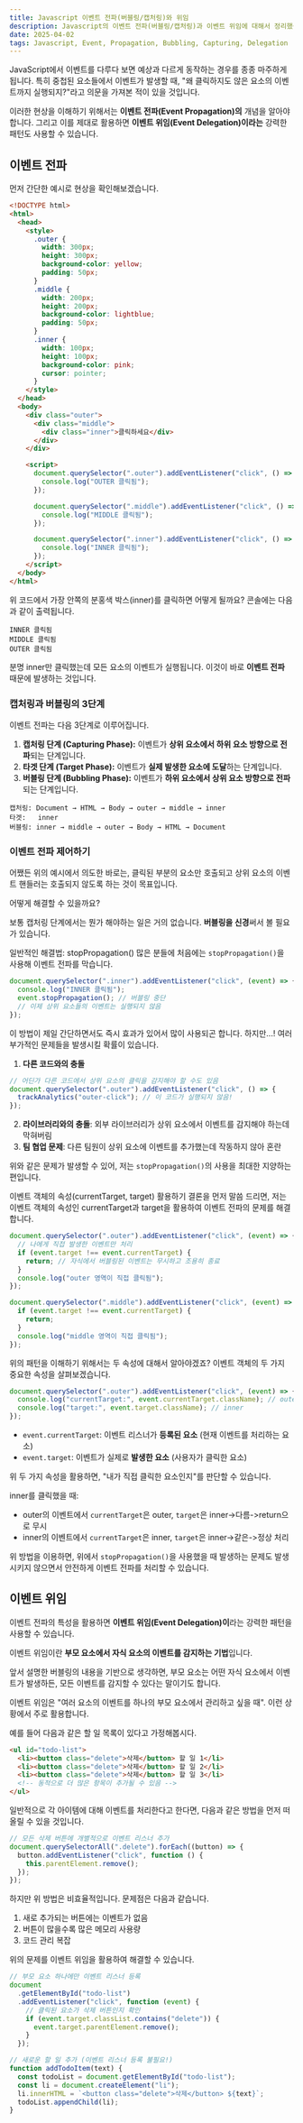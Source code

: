 ```yaml
---
title: Javascript 이벤트 전파(버블링/캡처링)와 위임
description: Javascript의 이벤트 전파(버블링/캡처링)과 이벤트 위임에 대해서 정리했습니다.
date: 2025-04-02
tags: Javascript, Event, Propagation, Bubbling, Capturing, Delegation
---
```


JavaScript에서 이벤트를 다루다 보면 예상과 다르게 동작하는 경우를 종종 마주하게 됩니다.
특히 중첩된 요소들에서 이벤트가 발생할 때, "왜 클릭하지도 않은 요소의 이벤트까지 실행되지?"라고 의문을 가져본 적이 있을 것입니다.

이러한 현상을 이해하기 위해서는 **이벤트 전파(Event Propagation)의** 개념을 알아야 합니다. 그리고 이를 제대로 활용하면 **이벤트 위임(Event Delegation)이라는** 강력한 패턴도 사용할 수 있습니다.

## 이벤트 전파

먼저 간단한 예시로 현상을 확인해보겠습니다.

```html
<!DOCTYPE html>
<html>
  <head>
    <style>
      .outer {
        width: 300px;
        height: 300px;
        background-color: yellow;
        padding: 50px;
      }
      .middle {
        width: 200px;
        height: 200px;
        background-color: lightblue;
        padding: 50px;
      }
      .inner {
        width: 100px;
        height: 100px;
        background-color: pink;
        cursor: pointer;
      }
    </style>
  </head>
  <body>
    <div class="outer">
      <div class="middle">
        <div class="inner">클릭하세요</div>
      </div>
    </div>

    <script>
      document.querySelector(".outer").addEventListener("click", () => {
        console.log("OUTER 클릭됨");
      });

      document.querySelector(".middle").addEventListener("click", () => {
        console.log("MIDDLE 클릭됨");
      });

      document.querySelector(".inner").addEventListener("click", () => {
        console.log("INNER 클릭됨");
      });
    </script>
  </body>
</html>
```

위 코드에서 가장 안쪽의 분홍색 박스(inner)를 클릭하면 어떻게 될까요?
콘솔에는 다음과 같이 출력됩니다.

```
INNER 클릭됨
MIDDLE 클릭됨
OUTER 클릭됨
```

분명 inner만 클릭했는데 모든 요소의 이벤트가 실행됩니다. 이것이 바로 **이벤트 전파** 때문에 발생하는 것입니다.

### 캡처링과 버블링의 3단계

이벤트 전파는 다음 3단계로 이루어집니다.

1. **캡처링 단계 (Capturing Phase):** 이벤트가 **상위 요소에서 하위 요소 방향으로 전파**되는 단계입니다.
2. **타겟 단계 (Target Phase):** 이벤트가 **실제 발생한 요소에 도달**하는 단계입니다.
3. **버블링 단계 (Bubbling Phase):** 이벤트가 **하위 요소에서 상위 요소 방향으로 전파**되는 단계입니다.

```
캡처링: Document → HTML → Body → outer → middle → inner
타겟:   inner
버블링: inner → middle → outer → Body → HTML → Document
```

### 이벤트 전파 제어하기

어쨌든 위의 예시에서 의도한 바로는, 클릭된 부분의 요소만 호출되고 상위 요소의 이벤트 핸들러는 호출되지 않도록 하는 것이 목표입니다.

어떻게 해결할 수 있을까요?

보통 캡처링 단계에서는 뭔가 해야하는 일은 거의 없습니다. **버블링을 신경**써서 볼 필요가 있습니다.

<Callout type="info">일반적인 해결법: stopPropagation()</Callout>
많은 분들에 처음에는 `stopPropagation()`을 사용해 이벤트 전파를 막습니다.

```js
document.querySelector(".inner").addEventListener("click", (event) => {
  console.log("INNER 클릭됨");
  event.stopPropagation(); // 버블링 중단
  // 이제 상위 요소들의 이벤트는 실행되지 않음
});
```

이 방법이 제일 간단하면서도 즉시 효과가 있어서 많이 사용되곤 합니다. 하지만...! 여러 부가적인 문제들을 발생시킬 확률이 있습니다.

1. **다른 코드와의 충돌**

```js
// 어딘가 다른 코드에서 상위 요소의 클릭을 감지해야 할 수도 있음
document.querySelector(".outer").addEventListener("click", () => {
  trackAnalytics("outer-click"); // 이 코드가 실행되지 않음!
});
```

2. **라이브러리와의 충돌**: 외부 라이브러리가 상위 요소에서 이벤트를 감지해야 하는데 막혀버림
3. **팀 협업 문제**: 다른 팀원이 상위 요소에 이벤트를 추가했는데 작동하지 않아 혼란

위와 같은 문제가 발생할 수 있어, 저는 `stopPropagation()`의 사용을 최대한 지양하는 편입니다.

<Callout type="info">
  이벤트 객체의 속성(currentTarget, target) 활용하기
</Callout>
결론을 먼저 말씀 드리면, 저는 이벤트 객체의 속성인 currentTarget과 target을 활용하여
이벤트 전파의 문제를 해결합니다.

```js
document.querySelector(".outer").addEventListener("click", (event) => {
  // 나에게 직접 발생한 이벤트만 처리
  if (event.target !== event.currentTarget) {
    return; // 자식에서 버블링된 이벤트는 무시하고 조용히 종료
  }
  console.log("outer 영역이 직접 클릭됨");
});

document.querySelector(".middle").addEventListener("click", (event) => {
  if (event.target !== event.currentTarget) {
    return;
  }
  console.log("middle 영역이 직접 클릭됨");
});
```

위의 패턴을 이해하기 위해서는 두 속성에 대해서 알아야겠죠?
이벤트 객체의 두 가지 중요한 속성을 살펴보겠습니다.

```js
document.querySelector(".outer").addEventListener("click", (event) => {
  console.log("currentTarget:", event.currentTarget.className); // outer
  console.log("target:", event.target.className); // inner
});
```

- `event.currentTarget`: 이벤트 리스너가 **등록된 요소** (현재 이벤트를 처리하는 요소)
- `event.target`: 이벤트가 실제로 **발생한 요소** (사용자가 클릭한 요소)

위 두 가지 속성을 활용하면, "내가 직접 클릭한 요소인지"를 판단할 수 있습니다.

inner를 클릭했을 때:

- outer의 이벤트에서 `currentTarget`은 outer, `target`은 inner->다름->return으로 무시
- inner의 이벤트에서 `currentTarget`은 inner, `target`은 inner->같은->정상 처리

위 방법을 이용하면, 위에서 `stopPropagation()`을 사용했을 때 발생하는 문제도 발생시키지 않으면서 안전하게 이벤트 전파를 처리할 수 있습니다.

## 이벤트 위임

이벤트 전파의 특성을 활용하면 **이벤트 위임(Event Delegation)이**라는 강력한 패턴을 사용할 수 있습니다.

이벤트 위임이란 **부모 요소에서 자식 요소의 이벤트를 감지하는 기법**입니다.

앞서 설명한 버블링의 내용을 기반으로 생각하면, 부모 요소는 어떤 자식 요소에서 이벤트가 발생하든, 모든 이벤트를 감지할 수 있다는 말이기도 합니다.

이벤트 위임은 "여러 요소의 이벤트를 하나의 부모 요소에서 관리하고 싶을 때". 이런 상황에서 주로 활용합니다.

예를 들어 다음과 같은 할 일 목록이 있다고 가정해봅시다.

```html
<ul id="todo-list">
  <li><button class="delete">삭제</button> 할 일 1</li>
  <li><button class="delete">삭제</button> 할 일 2</li>
  <li><button class="delete">삭제</button> 할 일 3</li>
  <!-- 동적으로 더 많은 항목이 추가될 수 있음 -->
</ul>
```

일반적으로 각 아이템에 대해 이벤트를 처리한다고 한다면, 다음과 같은 방법을 먼저 떠올릴 수 있을 것입니다.

```js
// 모든 삭제 버튼에 개별적으로 이벤트 리스너 추가
document.querySelectorAll(".delete").forEach((button) => {
  button.addEventListener("click", function () {
    this.parentElement.remove();
  });
});
```

하지만 위 방법은 비효율적입니다. 문제점은 다음과 같습니다.

1. 새로 추가되는 버튼에는 이벤트가 없음
2. 버튼이 많을수록 많은 메모리 사용량
3. 코드 관리 복잡

위의 문제를 이벤트 위임을 활용하여 해결할 수 있습니다.

```js
// 부모 요소 하나에만 이벤트 리스너 등록
document
  .getElementById("todo-list")
  .addEventListener("click", function (event) {
    // 클릭된 요소가 삭제 버튼인지 확인
    if (event.target.classList.contains("delete")) {
      event.target.parentElement.remove();
    }
  });

// 새로운 할 일 추가 (이벤트 리스너 등록 불필요!)
function addTodoItem(text) {
  const todoList = document.getElementById("todo-list");
  const li = document.createElement("li");
  li.innerHTML = `<button class="delete">삭제</button> ${text}`;
  todoList.appendChild(li);
}
```
